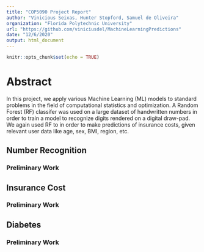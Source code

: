 ```yaml
---
title: "COP5090 Project Report"
author: "Vinicious Seixas, Hunter Stopford, Samuel de Oliveira"
organization: "Florida Polytechnic University"
url: "https://github.com/viniciusdel/MachineLearningPredictions"
date: "12/6/2020"
output: html_document
---
```


```r
knitr::opts_chunk$set(echo = TRUE)
```

# **Abstract**

In this project, we apply various Machine Learning (ML) models to standard problems in the field of computational statistics and optimization. A Random Forest (RF) classifer was used on a large dataset of handwritten numbers in order to train a model to recognize digits rendered on a digital draw-pad. We again used RF to in order to make predictions of insurance costs, given relevant user data like age, sex, BMI, region, etc. 


## Number Recognition

### Preliminary Work



## Insurance Cost

### Preliminary Work

## Diabetes 

### Preliminary Work



